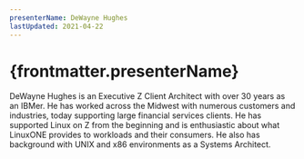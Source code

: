 ```yaml
---
presenterName: DeWayne Hughes
lastUpdated: 2021-04-22
---
```


# {frontmatter.presenterName}

DeWayne Hughes is an Executive Z Client Architect with over 30 years as an IBMer. He has worked across the Midwest with numerous customers and industries, today supporting large financial services clients. He has supported Linux on Z from the beginning and is enthusiastic about what LinuxONE provides to workloads and their consumers. He also has background with UNIX and x86 environments as a Systems Architect.
